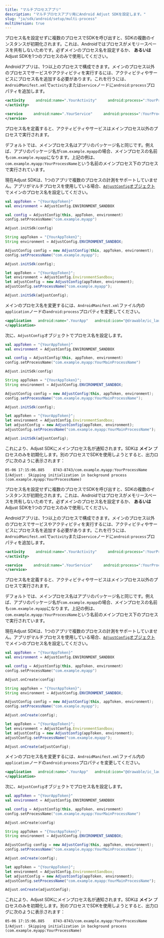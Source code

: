 ```yaml
---
title: "マルチプロセスアプリ"
description: "マルチプロセスアプリ用にAndroid Adjust SDKを設定します。"
slug: "ja/sdk/android/setup/multi-process"
multiVersion: true
---
```


<SdkVersion version="v5">
<Callout type="important">

プロセス名を設定せずに複数のプロセスでSDKを呼び出すと、SDKの複数のインスタンスが初期化されます。これは、Androidではプロセスがメモリースペースを共有しないためです。必ずメインのプロセス名を設定するか、 **あるいは** Adjust SDKを1つのプロセスのみで使用してください。

</Callout>

Androidアプリは、1つ以上のプロセスで構成できます。メインのプロセス以外のプロセスでサービスやアクティビティを実行するには、アクティビティやサービスにプロセス名を追加する必要があります。これを行うには、`AndroidManifest.xml`で`activity`または`service`ノードに`android:process`プロパティを追加します。

<CodeBlock title="AndroidManifest.xml">

```xml
<activity     android:name=".YourActivity"     android:process=":YourProcessName">
</activity>

<service     android:name=".YourService"     android:process=":YourProcessName">
</service>
```

</CodeBlock>

プロセス名を定義すると、アクティビティやサービスはメインプロセス以外のプロセスで実行されます。

デフォルトでは、メインプロセス名はアプリのパッケージ名と同じです。例えば、アプリのパッケージ名が`com.example.myapp`の場合、メインプロセスの名前も`com.example.myapp`になります。上記の例は、`com.example.myapp:YourProcessName`という名前のメインプロセス下のプロセスで実行されています。

現在Adjust SDKは、1つのアプリで複数のプロセスの計測をサポートしていません。アプリがマルチプロセスを使用している場合、[`AdjustConfig`オブジェクト](/ja/sdk/android/configuration)でメインのプロセス名を設定してください。

<Tabs>
<Tab title="Kotlin" sync="kotlin">

```kotlin
val appToken = "{YourAppToken}"
val environment = AdjustConfig.ENVIRONMENT_SANDBOX

val config = AdjustConfig(this, appToken, environment)
config.setProcessName("com.example.myapp")

Adjust.initSdk(config)
```

</Tab>
<Tab title="Java" sync="java">

```java
String appToken = "{YourAppToken}";
String environment = AdjustConfig.ENVIRONMENT_SANDBOX;

AdjustConfig config = new AdjustConfig(this, appToken, environment);
config.setProcessName("com.example.myapp");

Adjust.initSdk(config);
```

</Tab>
<Tab title="Javascript" sync="js">

```js
let appToken = "{YourAppToken}";
let environment = AdjustConfig.EnvironmentSandbox;
let adjustConfig = new AdjustConfig(appToken, environment);
adjustConfig.setProcessName("com.example.myapp");

Adjust.initSdk(adjustConfig);
```

</Tab>
</Tabs>

メインのプロセス名を変更するには、`AndroidManifest.xml`ファイル内の`application`ノードの`android:process`プロパティを変更してください。

<CodeBlock title="AndroidManifest.xml">

```xml
<application   android:name=".YourApp"   android:icon="@drawable/ic_launcher"   android:label="@string/app_name"   android:theme="@style/AppTheme"   android:process=":YourMainProcessName">
</application>
```

</CodeBlock>

次に、`AdjustConfig`オブジェクトでプロセス名を設定します。

<Tabs>
<Tab title="Kotlin" sync="kotlin">

```kotlin
val appToken = "{YourAppToken}"
val environment = AdjustConfig.ENVIRONMENT_SANDBOX

val config = AdjustConfig(this, appToken, environment)
config.setProcessName("com.example.myapp:YourMainProcessName")

Adjust.initSdk(config)
```

</Tab>
<Tab title="Java" sync="java">

```java
String appToken = "{YourAppToken}";
String environment = AdjustConfig.ENVIRONMENT_SANDBOX;

AdjustConfig config = new AdjustConfig(this, appToken, environment);
config.setProcessName("com.example.myapp:YourMainProcessName");

Adjust.initSdk(config);
```

</Tab>
<Tab title="Javascript" sync="js">

```js
let appToken = "{YourAppToken}";
let environment = AdjustConfig.EnvironmentSandbox;
let adjustConfig = new AdjustConfig(appToken, environment);
adjustConfig.setProcessName("com.example.myapp:YourMainProcessName");

Adjust.initSdk(adjustConfig);
```

</Tab>
</Tabs>

これにより、Adjust SDKにメインプロセス名が通知されます。SDKは **メイン** プロセスのみを初期化します。別のプロセスでSDKを使用しようとすると、出力ログに次のように表示されます：

```text
05-06 17:15:06.885    8743-8743/com.example.myapp:YourProcessName I/Adjust﹕ Skipping initialization in background process (com.example.myapp:YourProcessName)
```

</SdkVersion>
<SdkVersion version="v4">
<Callout type="important">

プロセス名を設定せずに複数のプロセスでSDKを呼び出すと、SDKの複数のインスタンスが初期化されます。これは、Androidではプロセスがメモリースペースを共有しないためです。必ずメインのプロセス名を設定するか、 **あるいは** Adjust SDKを1つのプロセスのみで使用してください。

</Callout>

Androidアプリは、1つ以上のプロセスで構成できます。メインのプロセス以外のプロセスでサービスやアクティビティを実行するには、アクティビティやサービスにプロセス名を追加する必要があります。これを行うには、`AndroidManifest.xml`で`activity`または`service`ノードに`android:process`プロパティを追加します。

<CodeBlock title="AndroidManifest.xml">

```xml
<activity     android:name=".YourActivity"     android:process=":YourProcessName">
</activity>

```

</CodeBlock>
<CodeBlock title="AndroidManifest.xml">

```xml
<service     android:name=".YourService"     android:process=":YourProcessName">
</service>

```

</CodeBlock>

プロセス名を定義すると、アクティビティやサービスはメインプロセス以外のプロセスで実行されます。

デフォルトでは、メインプロセス名はアプリのパッケージ名と同じです。例えば、アプリのパッケージ名が`com.example.myapp`の場合、メインプロセスの名前も`com.example.myapp`になります。上記の例は、`com.example.myapp:YourProcessName`という名前のメインプロセス下のプロセスで実行されています。

現在Adjust SDKは、1つのアプリで複数のプロセスの計測をサポートしていません。アプリがマルチプロセスを使用している場合、[`AdjustConfig`オブジェクト](/ja/sdk/android/configuration)でメインのプロセス名を設定してください。

<Tabs>
<Tab title="Kotlin" sync="kotlin">

```kotlin
val appToken = "{YourAppToken}"
val environment = AdjustConfig.ENVIRONMENT_SANDBOX

val config = AdjustConfig(this, appToken, environment)
config.setProcessName("com.example.myapp")

Adjust.onCreate(config)
```

</Tab>
<Tab title="Java" sync="java">

```java
String appToken = "{YourAppToken}";
String environment = AdjustConfig.ENVIRONMENT_SANDBOX;

AdjustConfig config = new AdjustConfig(this, appToken, environment);
config.setProcessName("com.example.myapp");

Adjust.onCreate(config);
```

</Tab>
<Tab title="Javascript" sync="js">

```js
let appToken = "{YourAppToken}";
let environment = AdjustConfig.EnvironmentSandbox;
let adjustConfig = new AdjustConfig(appToken, environment);
adjustConfig.setProcessName("com.example.myapp");

Adjust.onCreate(adjustConfig);
```

</Tab>
</Tabs>

メインのプロセス名を変更するには、`AndroidManifest.xml`ファイル内の`application`ノードの`android:process`プロパティを変更してください。

<CodeBlock title="AndroidManifest.xml">

```xml
<application   android:name=".YourApp"   android:icon="@drawable/ic_launcher"   android:label="@string/app_name"   android:theme="@style/AppTheme"   android:process=":YourMainProcessName">
</application>

```

</CodeBlock>

次に、`AdjustConfig`オブジェクトでプロセス名を設定します。

<Tabs>
<Tab title="Kotlin" sync="kotlin">

```kotlin
val appToken = "{YourAppToken}"
val environment = AdjustConfig.ENVIRONMENT_SANDBOX

val config = AdjustConfig(this, appToken, environment)
config.setProcessName("com.example.myapp:YourMainProcessName")

Adjust.onCreate(config)
```

</Tab>
<Tab title="Java" sync="java">

```java
String appToken = "{YourAppToken}";
String environment = AdjustConfig.ENVIRONMENT_SANDBOX;

AdjustConfig config = new AdjustConfig(this, appToken, environment);
config.setProcessName("com.example.myapp:YourMainProcessName");

Adjust.onCreate(config);
```

</Tab>
<Tab title="Javascript" sync="js">

```js
let appToken = "{YourAppToken}";
let environment = AdjustConfig.EnvironmentSandbox;
let adjustConfig = new AdjustConfig(appToken, environment);
adjustConfig.setProcessName("com.example.myapp:YourMainProcessName");

Adjust.onCreate(adjustConfig);
```

</Tab>
</Tabs>

これにより、Adjust SDKにメインプロセス名が通知されます。SDKは **メイン** プロセスのみを初期化します。別のプロセスでSDKを使用しようとすると、出力ログに次のように表示されます：

```text
05-06 17:15:06.885    8743-8743/com.example.myapp:YourProcessName I/Adjust﹕ Skipping initialization in background process (com.example.myapp:YourProcessName)
```

</SdkVersion>
